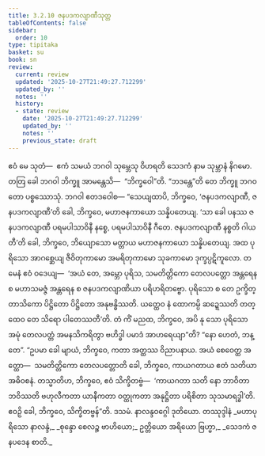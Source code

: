 ```yaml
---
title: 3.2.10 ဇနပဒကလျာဏီသုတ္တ
tableOfContents: false
sidebar:
  order: 10
type: tipitaka
basket: su
book: sn
review:
  current: review
  updated: '2025-10-27T21:49:27.712299'
  updated_by: ''
  notes: ''
  history:
  - state: review
    date: '2025-10-27T21:49:27.712299'
    updated_by: ''
    notes: ''
    previous_state: draft
---
```



<ReviewStatus review={frontmatter.review} showDetails={true} />

<HypothesisAnnotation frontmatter={frontmatter} />

<DynamicBreadcrumb />

<Division number="386" book="sn" e="ch" v="18" p="336">

<Paragraph number="855" book="sn">
ဧဝံ မေ သုတံ—  ဧကံ သမယံ ဘဂဝါ သုမ္ဘေသု ဝိဟရတိ သေဒကံ နာမ သုမ္ဘာနံ နိဂမော. တတြ ခေါ ဘဂဝါ ဘိက္ခူ အာမန္တေသိ—  “ဘိက္ခဝေါ”တိ. “ဘဒန္တေ”တိ တေ ဘိက္ခူ ဘဂဝတော ပစ္စဿောသုံ. ဘဂဝါ ဧတဒဝေါစ—
</Paragraph>

<Paragraph number="856" book="sn">
“သေယျထာပိ, ဘိက္ခဝေ, ‘ဇနပဒကလျာဏီ, ဇနပဒကလျာဏီ’တိ ခေါ, ဘိက္ခဝေ, မဟာဇနကာယော သန္နိပတေယျ. ‘သာ ခေါ ပနဿ ဇနပဒကလျာဏီ ပရမပါသာဝိနီ နစ္စေ, ပရမပါသာဝိနီ ဂီတေ. ဇနပဒကလျာဏီ နစ္စတိ ဂါယတီ’တိ ခေါ, ဘိက္ခဝေ, ဘိယျောသော မတ္တာယ မဟာဇနကာယော သန္နိပတေယျ. အထ ပုရိသော အာဂစ္ဆေယျ ဇီဝိတုကာမော အမရိတုကာမော သုခကာမော ဒုက္ခပ္ပဋိကူလော. တမေနံ ဧဝံ ဝဒေယျ—  ‘အယံ တေ, အမ္ဘော ပုရိသ, သမတိတ္တိကော တေလပတ္တော အန္တရေန စ မဟာသမဇ္ဇံ အန္တရေန စ ဇနပဒကလျာဏိယာ ပရိဟရိတဗ္ဗော. ပုရိသော စ တေ ဥက္ခိတ္တာသိကော ပိဋ္ဌိတော ပိဋ္ဌိတော အနုဗန္ဓိဿတိ. ယတ္ထေဝ နံ ထောကမ္ပိ ဆဍ္ဍေဿတိ တတ္ထေဝ တေ သိရော ပါတေဿတီ’တိ. တံ ကိံ မညထ, ဘိက္ခဝေ, အပိ နု သော ပုရိသော အမုံ တေလပတ္တံ အမနသိကရိတွာ ဗဟိဒ္ဓါ ပမာဒံ အာဟရေယျာ”တိ? “နော ဟေတံ, ဘန္တေ”.
</Paragraph>

<Paragraph number="857" book="sn">
“ဥပမာ ခေါ မျာယံ, ဘိက္ခဝေ, ကတာ အတ္ထဿ ဝိညာပနာယ. အယံ စေဝေတ္ထ အတ္ထော—  သမတိတ္တိကော တေလပတ္တောတိ ခေါ, ဘိက္ခဝေ, ကာယဂတာယ ဧတံ သတိယာ အဓိဝစနံ. တသ္မာတိဟ, ဘိက္ခဝေ, ဧဝံ သိက္ခိတဗ္ဗံ—  ‘ကာယဂတာ သတိ နော ဘာဝိတာ ဘဝိဿတိ ဗဟုလီကတာ ယာနီကတာ ဝတ္ထုကတာ အနုဋ္ဌိတာ ပရိစိတာ သုသမာရဒ္ဓါ’တိ. ဧဝဉှိ ခေါ, ဘိက္ခဝေ, သိက္ခိတဗ္ဗန်”တိ.

</Paragraph>
</Division>

<Paragraph number="858" type="center" book="sn">
ဒသမံ.



</Paragraph>

<Paragraph number="859" type="center" book="sn">
နာလန္ဒဝဂ္ဂေါ ဒုတိယော.



</Paragraph>

<Paragraph number="860" type="center" book="sn">
တဿုဒ္ဒါနံ


</Paragraph>

<Paragraph number="861" type="verses" book="sn">
_မဟာပုရိသော နာလန္ဒံ,_  
_စုန္ဒော စေလဉ္စ ဗာဟိယော;_  
ဥတ္တိယော အရိယော ဗြဟ္မာ,_  
_သေဒကံ ဇနပဒေန စာတိ._
</Paragraph>